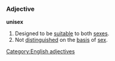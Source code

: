 ===Adjective===
'''unisex'''
# Designed to be [[suitable]] to both [[sexes]].
# Not [[distinguish]]ed on the [[basis]] of [[sex]].

[[Category:English adjectives]]